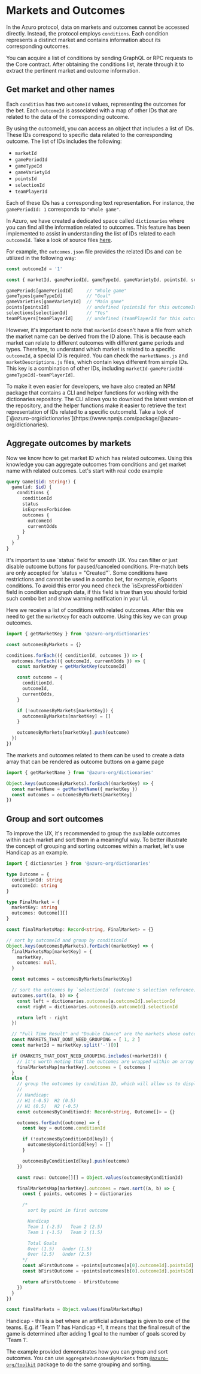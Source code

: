 
# Markets and Outcomes

In the Azuro protocol, data on markets and outcomes cannot be accessed directly. Instead, the protocol employs
`conditions`. Each condition represents a distinct market and contains information about its corresponding outcomes.

You can acquire a list of conditions by sending GraphQL or RPC requests to the Core contract. After obtaining the
conditions list, iterate through it to extract the pertinent market and outcome information.


## Get market and other names

Each `condition` has two `outcomeId` values, representing the outcomes for the bet. Each `outcomeId` is associated with
a map of other IDs that are related to the data of the corresponding outcome.

By using the outcomeId, you can access an object that includes a list of IDs. These IDs correspond to specific data
related to the corresponding outcome. The list of IDs includes the following:

- `marketId`
- `gamePeriodId`
- `gameTypeId`
- `gameVarietyId`
- `pointsId`
- `selectionId`
- `teamPlayerId`

Each of these IDs has a corresponding text representation. For instance, the `gamePeriodId: 1` corresponds to `"Whole game"`.

In Azuro, we have created a dedicated space called `dictionaries` where you can find all the information related to outcomes.
This feature has been implemented to assist in understanding the list of IDs related to each `outcomeId`. Take a look
of source files [here](https://github.com/Azuro-protocol/dictionaries/blob/main/dictionaries).

For example, the `outcomes.json` file provides the related IDs and can be utilized in the following way:

```js
const outcomeId = '1'

const { marketId, gamePeriodId, gameTypeId, gameVarietyId, pointsId, selectionId, teamPlayerId } = outcomes[outcomeId]

gamePeriods[gamePeriodId]     // "Whole game"
gameTypes[gameTypeId]         // "Goal"
gameVarieties[gameVarietyId]  // "Main game"
points[pointsId]              // undefined (pointsId for this outcomeId is NULL)
selections[selectionId]       // "Yes"
teamPlayers[teamPlayerId]     // undefined (teamPlayerId for this outcomeId is NULL)
```

However, it's important to note that `marketId` doesn't have a file from which the market name can be derived from the
ID alone. This is because each market can relate to different outcomes with different game periods and types. Therefore,
to understand which market is related to a specific `outcomeId`, a special ID is required. You can check the `marketNames.js`
and `marketDescriptions.js` files, which contain keys different from simple IDs. This key is a combination of other IDs,
including `marketId-gamePeriodId-gameTypeId[-teamPlayerId]`.

<Callout type="info">
  To make it even easier for developers, we have also created an NPM package that contains a CLI and helper functions
  for working with the dictionaries repository. The CLI allows you to download the latest version of the repository, and
  the helper functions make it easier to retrieve the text representation of IDs related to a specific outcomeId. Take a
  look of [`@azuro-org/dictionaries`](https://www.npmjs.com/package/@azuro-org/dictionaries).
</Callout>


## Aggregate outcomes by markets

Now we know how to get market ID which has related outcomes. Using this knowledge you can aggregate outcomes from conditions and
get market name with related outcomes. Let's start with real code example

```graphql
query Game($id: String!) {
  game(id: $id) {
    conditions {
      conditionId
      status
      isExpressForbidden
      outcomes {
        outcomeId
        currentOdds
      }
    }
  }
}
```
<Callout type="warning">
  It's important to use `status` field for smooth UX. You can filter or just disable outcome buttons for paused/canceled conditions.
  Pre-match bets are only accepted for `status = "Created"`.
</Callout>
<Callout type="warning">
  Some conditions have restrictions and cannot be used in a combo bet, for example, eSports conditions.
  To avoid this error you need check the `isExpressForbidden` field in condition subgraph data,
  if this field is true than you should forbid such combo bet and show warning notification in your UI.
</Callout>

Here we receive a list of conditions with related outcomes. After this we need to get the `marketKey` for each outcome.
Using this key we can group outcomes.

```ts
import { getMarketKey } from '@azuro-org/dictionaries'

const outcomesByMarkets = {}

conditions.forEach(({ conditionId, outcomes }) => {
  outcomes.forEach(({ outcomeId, currentOdds }) => {
    const marketKey = getMarketKey(outcomeId)

    const outcome = {
      conditionId,
      outcomeId,
      currentOdds,
    }

    if (!outcomesByMarkets[marketKey]) {
      outcomesByMarkets[marketKey] = []
    }

    outcomesByMarkets[marketKey].push(outcome)
  })
})
```

The markets and outcomes related to them can be used to create a data array that can be rendered as outcome buttons on
a game page

```ts
import { getMarketName } from '@azuro-org/dictionaries'

Object.keys(outcomesByMarkets).forEach((marketKey) => {
  const marketName = getMarketName({ marketKey })
  const outcomes = outcomesByMarkets[marketKey]
})
```


## Group and sort outcomes

To improve the UX, it's recommended to group the available outcomes within each market and sort them in a meaningful way.
To better illustrate the concept of grouping and sorting outcomes within a market, let's use Handicap as an example.

```ts
import { dictionaries } from '@azuro-org/dictionaries'

type Outcome = {
  conditionId: string
  outcomeId: string
}

type FinalMarket = {
  marketKey: string
  outcomes: Outcome[][]
}

const finalMarketsMap: Record<string, FinalMarket> = {}

// sort by outcomeId and group by conditionId
Object.keys(outcomesByMarkets).forEach((marketKey) => {
  finalMarketsMap[marketKey] = {
    marketKey,
    outcomes: null,
  }

  const outcomes = outcomesByMarkets[marketKey]

  // sort the outcomes by `selectionId` (outcome's selection reference)
  outcomes.sort((a, b) => {
    const left = dictionaries.outcomes[a.outcomeId].selectionId
    const right = dictionaries.outcomes[b.outcomeId].selectionId

    return left - right
  })

  // "Full Time Result" and "Double Chance" are the markets whose outcomes don't require sorting
  const MARKETS_THAT_DONT_NEED_GROUPING = [ 1, 2 ]
  const marketId = marketKey.split('-')[0]

  if (MARKETS_THAT_DONT_NEED_GROUPING.includes(+marketId)) {
    // it's worth noting that the outcomes are wrapped within an array here due to the "rows" that are presented below
    finalMarketsMap[marketKey].outcomes = [ outcomes ]
  }
  else {
    // group the outcomes by condition ID, which will allow us to display the draw outcomes in separate rows
    //
    // Handicap:
    // H1 (-0.5)  H2 (0.5)
    // H1 (0.5)   H2 (-0.5)
    const outcomesByConditionId: Record<string, Outcome[]> = {}

    outcomes.forEach((outcome) => {
      const key = outcome.conditionId

      if (!outcomesByConditionId[key]) {
        outcomesByConditionId[key] = []
      }

      outcomesByConditionId[key].push(outcome)
    })

    const rows: Outcome[][] = Object.values(outcomesByConditionId)

    finalMarketsMap[marketKey].outcomes = rows.sort((a, b) => {
      const { points, outcomes } = dictionaries

      /*
        sort by point in first outcome

        Handicap
        Team 1 (-2.5)   Team 2 (2.5)
        Team 1 (-1.5)   Team 2 (1.5)

        Total Goals
        Over (1.5)   Under (1.5)
        Over (2.5)   Under (2.5)
      */
      const aFirstOutcome = +points[outcomes[a[0].outcomeId].pointsId]
      const bFirstOutcome = +points[outcomes[b[0].outcomeId].pointsId]

      return aFirstOutcome - bFirstOutcome
    })
  }
})

const finalMarkets = Object.values(finalMarketsMap)
```

<Callout type="info">
  Handicap - this is a bet where an artificial advantage is given to one of the teams. E.g. if 'Team 1' has Handicap +1, it means
  that the final result of the game is determined after adding 1 goal to the number of goals scored by 'Team 1'.
</Callout>

The example provided demonstrates how you can group and sort outcomes. You can use `aggregateOutcomesByMarkets` from [`@azuro-org/toolkit`](https://www.npmjs.com/package/@azuro-org/toolkit) package to do the same grouping and sorting.

<div className="mt-5 grid grid-cols-1 sm:grid-cols-2 gap-3">
  <Card
    contentIcon="/images/svg/npm.svg"
    text="@azuro-org/dictionaries"
    toTab="https://www.npmjs.com/package/@azuro-org/dictionaries"
  />
  <Card
    contentIcon="/images/svg/npm.svg"
    text="@azuro-org/toolkit"
    toTab="https://www.npmjs.com/package/@azuro-org/toolkit"
  />
</div>

[//]: # ({/* ## Try it yourself)

[//]: # ([Playground]&#40;https://stackblitz.com/edit/react-ts-3ggqdj?file=useData.ts&#41; */})

